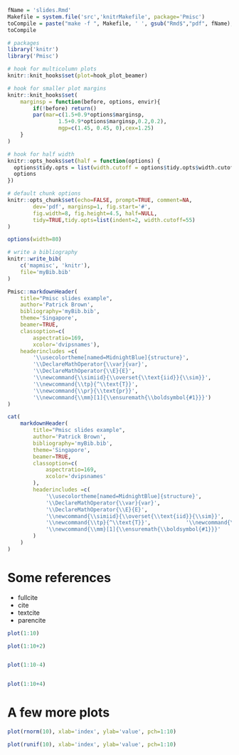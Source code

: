 <!--
%\VignetteEngine{Pmisc::plainKnit}
%\VignetteIndexEntry{Examples of slides with knitr and beamer}
-->


```r
fName = 'slides.Rmd'
Makefile = system.file('src','knitrMakefile', package='Pmisc')
toCompile = paste("make -f ", Makefile, ' ', gsub("Rmd$","pdf", fName), sep='')
toCompile

# packages
library('knitr')
library('Pmisc')

# hook for multicolumn plots
knitr::knit_hooks$set(plot=hook_plot_beamer) 

# hook for smaller plot margins
knitr::knit_hooks$set(
	marginsp = function(before, options, envir){	
		if(!before) return()
		par(mar=c(1.5+0.9*options$marginsp,
				1.5+0.9*options$marginsp,0.2,0.2),
				mgp=c(1.45, 0.45, 0),cex=1.25)
	}		
)

# hook for half width
knitr::opts_hooks$set(half = function(options) {
  options$tidy.opts = list(width.cutoff = options$tidy.opts$width.cutoff/2)
  options
})

# default chunk options
knitr::opts_chunk$set(echo=FALSE, prompt=TRUE, comment=NA,
		dev='pdf', marginsp=1, fig.start='#',
		fig.width=8, fig.height=4.5, half=NULL,
		tidy=TRUE,tidy.opts=list(indent=2, width.cutoff=55)
)

options(width=80)

# write a bibliography
knitr::write_bib(
	c('mapmisc', 'knitr'),
	file='myBib.bib'
)
```

```r
Pmisc::markdownHeader(
	title="Pmisc slides example", 		
	author='Patrick Brown',
 	bibliography='myBib.bib',
	theme='Singapore',
	beamer=TRUE,
	classoption=c(
  		aspectratio=169,
		xcolor='dvipsnames'),
	headerincludes =c(
  		'\\usecolortheme[named=MidnightBlue]{structure}',
  		'\\DeclareMathOperator{\\var}{var}',
		'\\DeclareMathOperator{\\E}{E}',
  		'\\newcommand{\\simiid}{\\overset{\\text{iid}}{\\sim}}',
  		'\\newcommand{\\tp}{^\\text{T}}',
  		'\\newcommand{\\pr}{\\text{pr}}',
  		'\\newcommand{\\mm}[1]{\\ensuremath{\\boldsymbol{#1}}}')
)
```		

```r
cat(
	markdownHeader( 	
		title="Pmisc slides example", 	
		author='Patrick Brown',
 		bibliography='myBib.bib', 	
		theme='Singapore',
		beamer=TRUE,
		classoption=c(
  			aspectratio=169, 		
			xcolor='dvipsnames'
		), 	
		headerincludes =c(
  			'\\usecolortheme[named=MidnightBlue]{structure}',
  			'\\DeclareMathOperator{\\var}{var}',
			'\\DeclareMathOperator{\\E}{E}',
  			'\\newcommand{\\simiid}{\\overset{\\text{iid}}{\\sim}}',
  			'\\newcommand{\\tp}{^\\text{T}}',   		'\\newcommand{\\pr}{\\text{pr}}',
  			'\\newcommand{\\mm}[1]{\\ensuremath{\\boldsymbol{#1}}}'
		) 
	)
)
```		
		
		
# Some references

- fullcite \fullcite{R-mapmisc}
- cite \cite{R-knitr}
- textcite \textcite{R-knitr}
- parencite \parencite{R-knitr}



```r

plot(1:10)

plot(1:10+2)


plot(1:10-4)


plot(1:10+4)

```

# A few more plots


\bcolb{Code}

```r
plot(rnorm(10), xlab='index', ylab='value', pch=1:10)

plot(runif(10), xlab='index', ylab='value', pch=1:10)
```

\newcolb{Output}

```r
```
        
\ecolb



